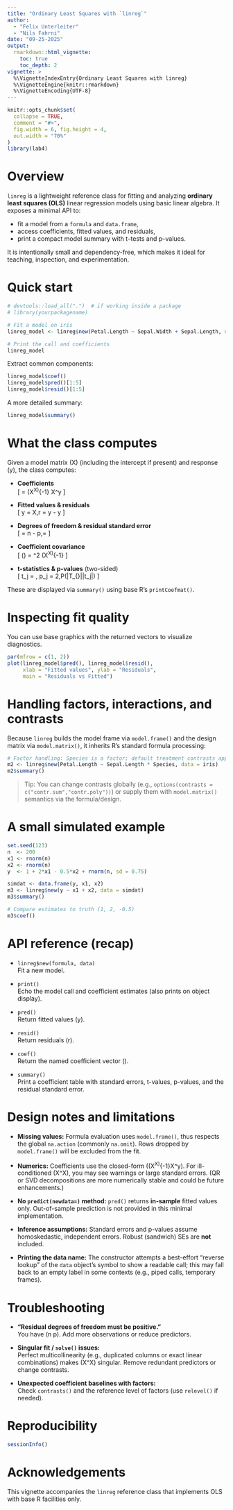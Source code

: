 ```yaml
---
title: "Ordinary Least Squares with `linreg`"
author: 
  - "Felix Unterleiter"
  - "Nils Fahrni"
date: "09-25-2025"
output:
  rmarkdown::html_vignette:
    toc: true
    toc_depth: 2
vignette: >
  %\VignetteIndexEntry{Ordinary Least Squares with linreg}
  %\VignetteEngine{knitr::rmarkdown}
  %\VignetteEncoding{UTF-8}
---
```


```r
knitr::opts_chunk$set(
  collapse = TRUE,
  comment = "#>",
  fig.width = 6, fig.height = 4,
  out.width = "70%"
)
library(lab4)
```

# Overview

`linreg` is a lightweight reference class for fitting and analyzing **ordinary least squares (OLS)** linear regression models using basic linear algebra. It exposes a minimal API to:

- fit a model from a `formula` and `data.frame`,
- access coefficients, fitted values, and residuals,
- print a compact model summary with t–tests and p–values.

It is intentionally small and dependency-free, which makes it ideal for teaching, inspection, and experimentation.

# Quick start

```r
# devtools::load_all(".")  # if working inside a package
# library(yourpackagename)

# Fit a model on iris
linreg_model <- linreg$new(Petal.Length ~ Sepal.Width + Sepal.Length, data = iris)

# Print the call and coefficients
linreg_model
```

Extract common components:

```r
linreg_model$coef()
linreg_model$pred()[1:5]
linreg_model$resid()[1:5]
```

A more detailed summary:

```r
linreg_model$summary()
```

# What the class computes

Given a model matrix \(X\) (including the intercept if present) and response \(y\), the class computes:

- **Coefficients**  
  \[
  \hat\beta = (X^\top X)^{-1} X^\top y
  \]

- **Fitted values & residuals**  
  \[
  \hat y = X\hat\beta,\qquad r = y - \hat y
  \]

- **Degrees of freedom & residual standard error**  
  \[
  \text{df} = n - p,\qquad \hat\sigma = \sqrt{\tfrac{\sum r_i^2}{\text{df}}}
  \]

- **Coefficient covariance**  
  \[
  \widehat{\mathrm{Var}}(\hat\beta) = \hat\sigma^2 (X^\top X)^{-1}
  \]

- **t-statistics & p-values** (two-sided)  
  \[
  t_j = \frac{\hat\beta_j}{\sqrt{\widehat{\mathrm{Var}}(\hat\beta_j)}},\qquad
  p_j = 2\,P\left(|T_{\text{df}}|\ge |t_j|\right)
  \]

These are displayed via `summary()` using base R's `printCoefmat()`.

# Inspecting fit quality

You can use base graphics with the returned vectors to visualize diagnostics.

```r
par(mfrow = c(1, 2))
plot(linreg_model$pred(), linreg_model$resid(),
     xlab = "Fitted values", ylab = "Residuals",
     main = "Residuals vs Fitted")
```

# Handling factors, interactions, and contrasts

Because `linreg` builds the model frame via `model.frame()` and the design matrix via `model.matrix()`, it inherits R's standard formula processing:

```r
# Factor handling: Species is a factor; default treatment contrasts apply
m2 <- linreg$new(Petal.Length ~ Sepal.Length * Species, data = iris)
m2$summary()
```

> Tip: You can change contrasts globally (e.g., `options(contrasts = c("contr.sum","contr.poly"))`) or supply them with `model.matrix()` semantics via the formula/design.

# A small simulated example

```r
set.seed(123)
n  <- 200
x1 <- rnorm(n)
x2 <- rnorm(n)
y  <- 1 + 2*x1 - 0.5*x2 + rnorm(n, sd = 0.75)

simdat <- data.frame(y, x1, x2)
m3 <- linreg$new(y ~ x1 + x2, data = simdat)
m3$summary()

# Compare estimates to truth (1, 2, -0.5)
m3$coef()
```

# API reference (recap)

- `linreg$new(formula, data)`  
  Fit a new model.

- `print()`  
  Echo the model call and coefficient estimates (also prints on object display).

- `pred()`  
  Return fitted values \(\hat y\).

- `resid()`  
  Return residuals \(r\).

- `coef()`  
  Return the named coefficient vector \(\hat\beta\).

- `summary()`  
  Print a coefficient table with standard errors, t-values, p-values, and the residual standard error.

# Design notes and limitations

- **Missing values:** Formula evaluation uses `model.frame()`, thus respects the global `na.action` (commonly `na.omit`). Rows dropped by `model.frame()` will be excluded from the fit.

- **Numerics:** Coefficients use the closed-form \((X^\top X)^{-1}X^\top y\). For ill-conditioned \(X^\top X\), you may see warnings or large standard errors. (QR or SVD decompositions are more numerically stable and could be future enhancements.)

- **No `predict(newdata=)` method:** `pred()` returns **in-sample** fitted values only. Out-of-sample prediction is not provided in this minimal implementation.

- **Inference assumptions:** Standard errors and p-values assume homoskedastic, independent errors. Robust (sandwich) SEs are **not** included.

- **Printing the data name:** The constructor attempts a best-effort “reverse lookup” of the `data` object's symbol to show a readable call; this may fall back to an empty label in some contexts (e.g., piped calls, temporary frames).

# Troubleshooting

- **“Residual degrees of freedom must be positive.”**  
  You have \(n \le p\). Add more observations or reduce predictors.

- **Singular fit / `solve()` issues:**  
  Perfect multicollinearity (e.g., duplicated columns or exact linear combinations) makes \(X^\top X\) singular. Remove redundant predictors or change contrasts.

- **Unexpected coefficient baselines with factors:**  
  Check `contrasts()` and the reference level of factors (use `relevel()` if needed).

# Reproducibility

```r
sessionInfo()
```

# Acknowledgements

This vignette accompanies the `linreg` reference class that implements OLS with base R facilities only.
